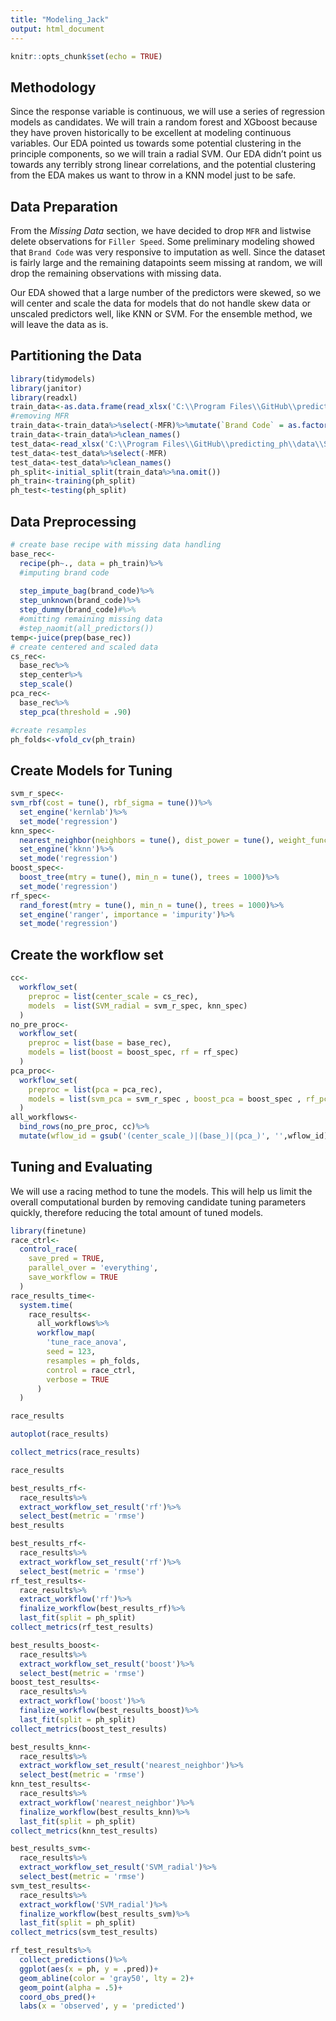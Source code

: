 ```yaml
---
title: "Modeling_Jack"
output: html_document
---
```


```r
knitr::opts_chunk$set(echo = TRUE)
```

## Methodology

Since the response variable is continuous, we will use a series of regression models as candidates. We will train a random forest and XGboost because they have proven historically to be excellent at modeling continuous variables. Our EDA pointed us towards some potential clustering in the principle components, so we will train a radial SVM. Our EDA didn't point us towards any terribly strong linear correlations, and the potential clustering from the EDA makes us want to throw in a KNN model just to be safe. 

## Data Preparation

From the *Missing Data* section, we have decided to drop `MFR` and listwise delete observations for `Filler Speed`. Some preliminary modeling showed that `Brand Code` was very responsive to imputation as well.  Since the dataset is fairly large and the remaining datapoints seem missing at random, we will drop the remaining observations with missing data. 



Our EDA showed that a large number of the predictors were skewed, so we will center and scale the data for models that do not handle skew data or unscaled predictors well, like KNN or SVM. For the ensemble method, we will leave the data as is. 



## Partitioning the Data

```r
library(tidymodels)
library(janitor)
library(readxl)
train_data<-as.data.frame(read_xlsx('C:\\Program Files\\GitHub\\predicting_ph\\data\\StudentData.xlsx'))
#removing MFR
train_data<-train_data%>%select(-MFR)%>%mutate(`Brand Code` = as.factor(`Brand Code`))
train_data<-train_data%>%clean_names()
test_data<-read_xlsx('C:\\Program Files\\GitHub\\predicting_ph\\data\\StudentEvaluation.xlsx')
test_data<-test_data%>%select(-MFR)
test_data<-test_data%>%clean_names()
ph_split<-initial_split(train_data%>%na.omit())
ph_train<-training(ph_split)
ph_test<-testing(ph_split)
```




## Data Preprocessing 

```r
# create base recipe with missing data handling
base_rec<-
  recipe(ph~., data = ph_train)%>%
  #imputing brand code
  
  step_impute_bag(brand_code)%>%
  step_unknown(brand_code)%>%
  step_dummy(brand_code)#%>%
  #omitting remaining missing data
  #step_naomit(all_predictors())
temp<-juice(prep(base_rec))
# create centered and scaled data
cs_rec<-
  base_rec%>%
  step_center%>%
  step_scale()
pca_rec<-
  base_rec%>%
  step_pca(threshold = .90)

#create resamples
ph_folds<-vfold_cv(ph_train)
```


## Create Models for Tuning

```r
svm_r_spec<-
svm_rbf(cost = tune(), rbf_sigma = tune())%>%
  set_engine('kernlab')%>%
  set_mode('regression')
knn_spec<-
  nearest_neighbor(neighbors = tune(), dist_power = tune(), weight_func = tune())%>%
  set_engine('kknn')%>%
  set_mode('regression')
boost_spec<-
  boost_tree(mtry = tune(), min_n = tune(), trees = 1000)%>%
  set_mode('regression')
rf_spec<-
  rand_forest(mtry = tune(), min_n = tune(), trees = 1000)%>%
  set_engine('ranger', importance = 'impurity')%>%
  set_mode('regression')
```


## Create the workflow set

```r
cc<-
  workflow_set(
    preproc = list(center_scale = cs_rec),
    models  = list(SVM_radial = svm_r_spec, knn_spec)
  )
no_pre_proc<-
  workflow_set(
    preproc = list(base = base_rec),
    models = list(boost = boost_spec, rf = rf_spec)
  )
pca_proc<-
  workflow_set(
    preproc = list(pca = pca_rec),
    models = list(svm_pca = svm_r_spec , boost_pca = boost_spec , rf_pca = rf_spec , knn_pca = knn_spec)
  )
all_workflows<-
  bind_rows(no_pre_proc, cc)%>%
  mutate(wflow_id = gsub('(center_scale_)|(base_)|(pca_)', '',wflow_id))
```


## Tuning and Evaluating

We will use a racing method to tune the models. This will help us limit the overall computational burden by removing candidate tuning parameters quickly, therefore reducing the total amount of tuned models. 

```r
library(finetune)
race_ctrl<-
  control_race(
    save_pred = TRUE, 
    parallel_over = 'everything',
    save_workflow = TRUE
  )
race_results_time<-
  system.time(
    race_results<-
      all_workflows%>%
      workflow_map(
        'tune_race_anova',
        seed = 123,
        resamples = ph_folds,
        control = race_ctrl,
        verbose = TRUE
      )
  )
```

```r
race_results
```

```r
autoplot(race_results)
```
```r
collect_metrics(race_results)
```
```r
race_results
```

```r
best_results_rf<-
  race_results%>%
  extract_workflow_set_result('rf')%>%
  select_best(metric = 'rmse')
best_results
```

```r
best_results_rf<-
  race_results%>%
  extract_workflow_set_result('rf')%>%
  select_best(metric = 'rmse')
rf_test_results<-
  race_results%>%
  extract_workflow('rf')%>%
  finalize_workflow(best_results_rf)%>%
  last_fit(split = ph_split)
collect_metrics(rf_test_results)
```


```r
best_results_boost<-
  race_results%>%
  extract_workflow_set_result('boost')%>%
  select_best(metric = 'rmse')
boost_test_results<-
  race_results%>%
  extract_workflow('boost')%>%
  finalize_workflow(best_results_boost)%>%
  last_fit(split = ph_split)
collect_metrics(boost_test_results)
```



```r
best_results_knn<-
  race_results%>%
  extract_workflow_set_result('nearest_neighbor')%>%
  select_best(metric = 'rmse')
knn_test_results<-
  race_results%>%
  extract_workflow('nearest_neighbor')%>%
  finalize_workflow(best_results_knn)%>%
  last_fit(split = ph_split)
collect_metrics(knn_test_results)

```

```r
best_results_svm<-
  race_results%>%
  extract_workflow_set_result('SVM_radial')%>%
  select_best(metric = 'rmse')
svm_test_results<-
  race_results%>%
  extract_workflow('SVM_radial')%>%
  finalize_workflow(best_results_svm)%>%
  last_fit(split = ph_split)
collect_metrics(svm_test_results)
```


```r
rf_test_results%>%
  collect_predictions()%>%
  ggplot(aes(x = ph, y = .pred))+
  geom_abline(color = 'gray50', lty = 2)+
  geom_point(alpha = .5)+
  coord_obs_pred()+
  labs(x = 'observed', y = 'predicted')
```


